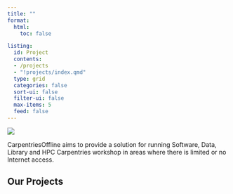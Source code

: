 ```yaml
---
title: ""
format:
  html:
    toc: false

listing:
  id: Project
  contents:
  - /projects
  - "!projects/index.qmd"
  type: grid
  categories: false
  sort-ui: false
  filter-ui: false
  max-items: 5
  feed: false
---
```


![](images/OFFLINE.png)

CarpentriesOffline aims to provide a solution for running Software, Data, Library and HPC Carpentries workshop in areas where there is limited or no Internet access.

## Our Projects

